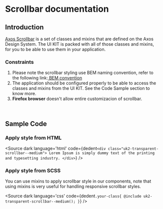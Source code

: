 
# Scrollbar documentation

## Introduction
<p>
  <a href="https://www.figma.com/file/xNJe50LNYYGhQ1Q1C3zs4b/%F0%9F%91%B7%E2%80%8D%E2%99%82%EF%B8%8F---framework-core---angular---web-2.0?type=design&node-id=6441-2041&mode=design&t=pmX6cYRGwdblEkCQ-0">Axos Scrollbar</a> is a set of classes and mixins that are defined on the Axos Design System. The UI KIT is packed with all of those classes and mixins, for you to be able to use them in your application.
</p>

### Constraints
<ol>
  <li>
    Please note the scrollbar styling use BEM naming convention, refer to the following link:<a href="https://cssguidelin.es/#bem-like-naming"> BEM convention</a>
  </li>
  <li>
    The application should be configured properly to be able to access the classes and mixins from the UI KIT. See the Code Sample section to know more.
  </li>
  <li>
    <b>Firefox browser</b> doesn't allow entire customizacion of scrollbar.
  </li>
</ol>

<br/>

## Sample Code

### Apply style from HTML
<Source
  dark
  language='html'
  code={dedent`
    <div class="uk2-transparent-scrollbar--medium">
      Lorem Ipsum is simply dummy text of the printing and typesetting industry.
    </div>
  `}
/>

### Apply style from SCSS
<p>
  You can use mixins to apply scrollbar style in our components, note that using mixins is very useful for handling responsive scrollbar styles.
</p>

<Source
  dark
  language='css'
  code={dedent`
    .your-class{
      @include uk2-transparent-scrollbar--medium();
    }
  `}
/>
